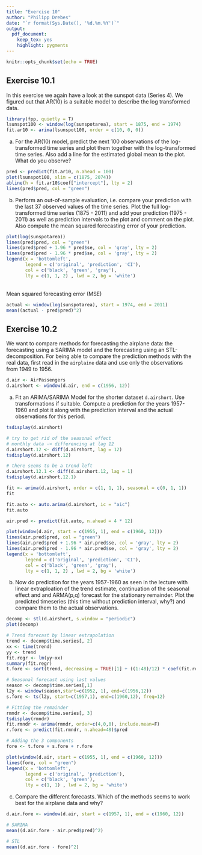 ```yaml
---
title: "Exercise 10"
author: "Philipp Drebes"
date: "`r format(Sys.Date(), '%d.%m.%Y')`"
output:
  pdf_document: 
    keep_tex: yes
    highlight: pygments
---
```


```r
knitr::opts_chunk$set(echo = TRUE)
```

## Exercise 10.1

In this exercise we again have a look at the sunspot data (Series 4). We figured out that AR(10) is a suitable model to describe the log transformed data.

```r
library(fpp, quietly = T)
lsunspot100 <- window(log(sunspotarea), start = 1875, end = 1974)
fit.ar10 <- arima(lsunspot100, order = c(10, 0, 0))
```

a)  For the AR(10) model, predict the next 100 observations of the log-transformed time series and plot them together with the log-transformed time series. Also add a line for the estimated global mean to the plot. What do you observe?

```r
pred <- predict(fit.ar10, n.ahead = 100)
plot(lsunspot100, xlim = c(1875, 2074))
abline(h = fit.ar10$coef["intercept"], lty = 2)
lines(pred$pred, col = "green")
```

\textcolor{blue}{We observe a regression to the mean for the predicted time series.}

b)  Perform an out-of-sample evaluation, i.e. compare your prediction with the last 37 observed values of the time series. Plot the full log-transformed time series (1875 - 2011) and add your prediction (1975 - 2011) as well as prediction intervals to the plot and comment on the plot. Also compute the mean squared forecasting error of your prediction.

```r
plot(log(sunspotarea))
lines(pred$pred, col = "green")
lines(pred$pred + 1.96 * pred$se, col = 'gray', lty = 2)
lines(pred$pred - 1.96 * pred$se, col = 'gray', lty = 2)
legend(x = 'bottomleft', 
       legend = c('original', 'prediction', 'CI'),
       col = c('black', 'green', 'gray'), 
       lty = c(1, 1, 2) , lwd = 2, bg = 'white')
```

\textcolor{blue}{Again, we see the regression to the mean for our predicted values and how those differ from the actual data. It could be argued that the first one or two oscillations around 1980 - 1990 can be used to predict values. However, after 1990 the model cannot be used to predict the actual values as the difference to the actual recorded data is to large. At around the year 2008, we see that the confidence intervals of our model do not contain the recorded values, whereas before 2008, all values lie inside the confidence interval. One could argue that this could be an outlier, but considering the overall poor performance of this model after 1990, I tend to argue in favor of a model error.}

\
Mean squared forecasting error (MSE)

```r
actual <- window(log(sunspotarea), start = 1974, end = 2011)
mean((actual - pred$pred)^2)
```

\textcolor{blue}{This value alone does not contain a lot of information. However, we could use it to compare this model to another one.}

## Exercise 10.2

We want to compare methods for forecasting the airplane data: the forecasting using a SARIMA model and the forecasting using an STL-decomposition. For being able to compare the prediction methods with the real data, first read in the `airplaine` data and use only the observations from 1949 to 1956.

```r
d.air <- AirPassengers
d.airshort <- window(d.air, end = c(1956, 12))
```

a)  Fit an ARIMA/SARIMA Model for the shorter dataset `d.airshort`. Use transformations if suitable. Compute a prediction for the years 1957-1960 and plot it along with the prediction interval and the actual observations for this period.

```r
tsdisplay(d.airshort)

# try to get rid of the seasonal effect
# monthly data -> differencing at lag 12
d.airshort.12 <- diff(d.airshort, lag = 12)
tsdisplay(d.airshort.12)

# there seems to be a trend left
d.airshort.12.1 <- diff(d.airshort.12, lag = 1)
tsdisplay(d.airshort.12.1)
```

\textcolor{blue}{We use a $\text{SARIMA}(p, d, q)(P, D, Q)^s$-model, where $s = 12$, $D = 1$ and $d = 1$.}

\textcolor{blue}{P and Q can be determined by looking at the lags which are multiples of 12. Here we choose the following possibilities: $(P, Q) = (0, 1)$ (cutoff in ACF at lag 1, PACF no significant values).}

\textcolor{blue}{For deciding on the orders p and q, we consider the properties of the ACF and PACF for small lags. Here we use $(p, q)=(1, 1)$.}

```r
fit <- arima(d.airshort, order = c(1, 1, 1), seasonal = c(0, 1, 1))
fit

fit.auto <- auto.arima(d.airshort, ic = "aic")
fit.auto
```

\textcolor{blue}{auto.arima() has produced a model with a slightly better AIC. Going forward we will use the model found with the use of auto.arima().}

```r
air.pred <- predict(fit.auto, n.ahead = 4 * 12)

plot(window(d.air, start = c(1955, 1), end = c(1960, 12)))
lines(air.pred$pred, col = "green")
lines(air.pred$pred + 1.96 * air.pred$se, col = 'gray', lty = 2)
lines(air.pred$pred - 1.96 * air.pred$se, col = 'gray', lty = 2)
legend(x = 'bottomleft', 
       legend = c('original', 'prediction', 'CI'),
       col = c('black', 'green', 'gray'), 
       lty = c(1, 1, 2) , lwd = 2, bg = 'white')
```

b)  Now do prediction for the years 1957-1960 as seen in the lecture with linear extraploation of the trend estimate, continuation of the seasonal effect and and ARMA(p,q) forecast for the stationary remainder. Plot the predicted timeseries (this time without prediction interval, why?) and compare them to the actual observations.

```r
decomp <- stl(d.airshort, s.window = "periodic")
plot(decomp)

# Trend forecast by linear extrapolation
trend <- decomp$time.series[, 2]
xx <- time(trend)
yy <- trend
fit.regr <- lm(yy~xx)
summary(fit.regr)
t.fore <- sort(trend, decreasing = TRUE)[1] + ((1:48)/12) * coef(fit.regr)[2]

# Seasonal forecast using last values
season <- decomp$time.series[,1]
l2y <- window(season,start=c(1952, 1), end=c(1956,12))
s.fore <- ts(l2y, start=c(1957,1), end=c(1960,12), freq=12)

# Fitting the remainder
rmndr <- decomp$time.series[, 3]
tsdisplay(rmndr)
fit.rmndr <- arima(rmndr, order=c(4,0,0), include.mean=F)
r.fore <- predict(fit.rmndr, n.ahead=48)$pred

# Adding the 3 components
fore <- t.fore + s.fore + r.fore
```

```r
plot(window(d.air, start = c(1955, 1), end = c(1960, 12)))
lines(fore, col = "green")
legend(x = 'bottomleft', 
       legend = c('original', 'prediction'),
       col = c('black', 'green'), 
       lty = c(1, 1) , lwd = 2, bg = 'white')
```

c)  Compare the different forecasts. Which of the methods seems to work best for the airplane data and why?

```r
d.air.fore <- window(d.air, start = c(1957, 1), end = c(1960, 12))

# SARIMA
mean((d.air.fore - air.pred$pred)^2)

# STL
mean((d.air.fore - fore)^2)
```

\textcolor{blue}{What we can see visually is also apparent when we compare the MSE of the two methods. The SARIMA model has a much smaller MSE value compared to the STL method. Therefore, in this case, we would prefer this model.}
